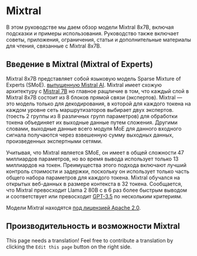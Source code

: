 # Mixtral


В этом руководстве мы даем обзор модели Mixtral 8x7B, включая подсказки и примеры использования. Руководство также включает советы, приложения, ограничения, статьи и дополнительные материалы для чтения, связанные с Mixtral 8x7B.

## Введение в Mixtral (Mixtral of Experts)

Mixtral 8x7B представляет собой языковую модель Sparse Mixture of Experts (SMoE). [выпущенную Mistral AI](https://mistral.ai/news/mixtral-of-experts/). Mixtral имеет схожую архитектуру с [Mistral 7B](https://www.promptingguide.ai/models/mistral-7b/) но главное ращличие в том, что каждый слой в Mixtral 8x7B состоит из 8 блоков прямой связи (экспертов). Mixtral — это модель только для декодирования, в которой для каждого токена на каждом уровне сеть маршрутизаторов выбирает двух экспертов. (тоесть 2 группы из 8 различных групп параметров) для обработки токена объединяет их выходные данные путем сложения. Другими словами, выходные данные всего модуля MoE для данного входного сигнала получаются через взвешенную сумму выходных данных, произведенных экспертными сетями.

<Screenshot src={mixtralexperts} alt="Mixtral of Experts Layer" />

Учитывая, что Mixtral является SMoE, он имеет в общей сложности 47 миллиардов параметров, но во время вывода использует только 13 миллиардов на токен. Преимущества этого подхода включают лучший контроль стоимости и задержки, поскольку он использует только часть общего набора параметров для каждого токена. Mixtral обучался на открытых веб-данных в размере контекста в 32 токена. Сообщается, что Mixtral превосходит Llama 2 80B с в 6 раз более быстрым выводом и соответствует или превосходит [GPT-3.5](https://www.promptingguide.ai/models/chatgpt) по нескольким критериям.

Модели Mixtral находятся [под лицензией Apache 2.0](https://github.com/mistralai/mistral-src#Apache-2.0-1-ov-file).

## Производительность и возможности Mixtral

This page needs a translation! Feel free to contribute a translation by clicking the `Edit this page` button on the right side.
